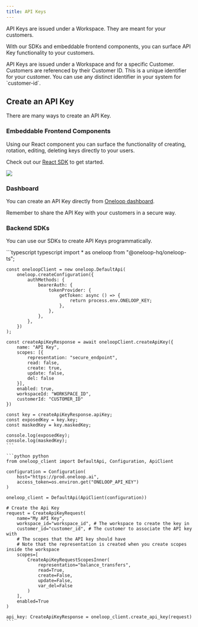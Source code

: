 ```yaml
---
title: API Keys
---
```


API Keys are issued under a Workspace. They are meant for your customers.

With our SDKs and embeddable frontend components, you can surface API Key functionality to your customers.

<Info>
  API Keys are issued under a Workspace and for a specific Customer. Customers
  are referenced by their Customer ID. This is a unique identifier for your
  customer. You can use any distinct identifier in your system for
  `customer-id`.
</Info>

## Create an API Key

There are many ways to create an API Key.

### Embeddable Frontend Components

Using our React component you can surface the functionality of creating, rotation, editing, deleting keys directly to your users.

Check out our [React SDK](https://www.npmjs.com/package/@oneloop-hq/frontend-react-sdk) to get started.

<img src="/images/ak.png" />

### Dashboard

You can create an API Key directly from [Oneloop dashboard](https://dashboard.oneloop.ai).

<Info>Remember to share the API Key with your customers in a secure way.</Info>

### Backend SDKs

You can use our SDKs to create API Keys programmatically.

<CodeGroup>
    ```typescript typescript
    import * as oneloop from "@oneloop-hq/oneloop-ts";

    const oneloopClient = new oneloop.DefaultApi(
        oneloop.createConfiguration({
            authMethods: {
                bearerAuth: {
                    tokenProvider: {
                        getToken: async () => {
                            return process.env.ONELOOP_KEY;
                        },
                    },
                },
            },
        })
    );

    const createApiKeyResponse = await oneloopClient.createApiKey({
        name: "API Key",
        scopes: [{
            representation: "secure_endpoint",
            read: false,
            create: true,
            update: false,
            del: false
        }],
        enabled: true,
        workspaceId: "WORKSPACE_ID",
        customerId: "CUSTOMER_ID"
    })

    const key = createApiKeyResponse.apiKey;
    const exposedKey = key.key;
    const maskedKey = key.maskedKey;

    console.log(exposedKey);
    console.log(maskedKey);
    ```

    ```python python
    from oneloop_client import DefaultApi, Configuration, ApiClient

    configuration = Configuration(
        host="https://prod.oneloop.ai",
        access_token=os.environ.get("ONELOOP_API_KEY")
    )

    oneloop_client = DefaultApi(ApiClient(configuration))

    # Create the Api Key
    request = CreateApiKeyRequest(
        name="My API Key",
        workspace_id="workspace_id", # The workspace to create the key in
        customer_id="customer_id", # The customer to associate the API key with
        # The scopes that the API key should have
        # Note that the representation is created when you create scopes inside the workspace
        scopes=[
            CreateApiKeyRequestScopesInner(
                representation="balance_transfers",
                read=True,
                create=False,
                update=False,
                var_del=False
            )
        ],
        enabled=True
    )

    api_key: CreateApiKeyResponse = oneloop_client.create_api_key(request)
    ```

</CodeGroup>

